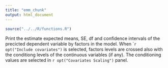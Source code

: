 ```yaml
---
title: "emm_chunk"
output: html_document
---
```


```r
source("../../R/functions.R")
```


Print the estimate expected means, SE, df and confidence intervals of the precicted dependent variable by factors in the model. When ``r opt("Include covariates")` is selected, factors levels are crossed also with the conditiong levels of the continuous variables (if any). The conditioning values are selected in `r opt("Covariates Scaling")` panel.
